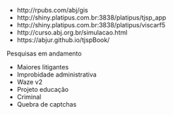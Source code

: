
- http://rpubs.com/abj/gis
- http://shiny.platipus.com.br:3838/platipus/tjsp_app
- http://shiny.platipus.com.br:3838/platipus/viscarf5
- http://curso.abj.org.br/simulacao.html 
- https://abjur.github.io/tjspBook/

Pesquisas em andamento

- Maiores litigantes
- Improbidade administrativa
- Waze v2
- Projeto educação
- Criminal
- Quebra de captchas

```r

```


